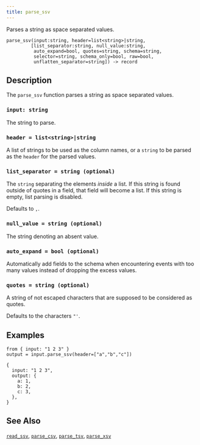 ```yaml
---
title: parse_ssv
---
```


Parses a string as space separated values.

```tql
parse_ssv(input:string, header=list<string>|string,
         [list_separator:string, null_value:string,
          auto_expand=bool, quotes=string, schema=string,
          selector=string, schema_only=bool, raw=bool,
          unflatten_separator=string]) -> record
```

## Description

The `parse_ssv` function parses a string as space separated values.

### `input: string`

The string to parse.

### `header = list<string>|string`

A list of strings to be used as the column names, or a `string` to be parsed
as the `header` for the parsed values.

### `list_separator = string (optional)`

The `string` separating the elements _inside_ a list. If this string is found
outside of quotes in a field, that field will become a list. If this string is
empty, list parsing is disabled.

Defaults to `,`.

### `null_value = string (optional)`

The string denoting an absent value.

### `auto_expand = bool (optional)`

Automatically add fields to the schema when encountering events with too many
values instead of dropping the excess values.

### `quotes = string (optional)`

A string of not escaped characters that are supposed to be considered as quotes.

Defaults to the characters `"'`.


<ParsingOptions />

## Examples

```tql
from { input: "1 2 3" }
output = input.parse_ssv(header=["a","b","c"])
```
```tql
{
  input: "1 2 3",
  output: {
    a: 1,
    b: 2,
    c: 3,
  },
}
```

## See Also

[`read_ssv`](../operators/read_ssv), [`parse_csv`](parse_csv),
[`parse_tsv`](parse_tsv), [`parse_xsv`](parse_xsv)
